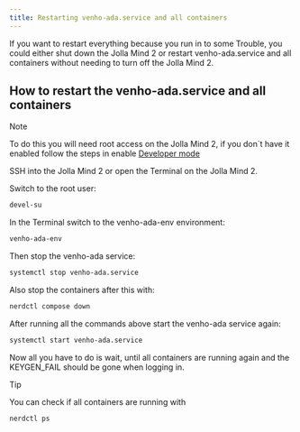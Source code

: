```yaml
---
title: Restarting venho-ada.service and all containers
---
```

If you want to restart everything because you run in to some Trouble, you could either shut down the Jolla Mind 2 or restart venho-ada.service and all containers without needing to turn off the Jolla Mind 2.

## How to restart the venho-ada.service and all containers
>[!NOTE]
>
>To do this you will need root access on the Jolla Mind 2, if you don`t have it enabled follow the steps in enable [Developer mode](/developer/enableDevMode)

SSH into the Jolla Mind 2 or open the Terminal on the Jolla Mind 2.<br />

Switch to the root user:
```bash copy
devel-su
```

In the Terminal switch to the venho-ada-env environment:
```bash copy
venho-ada-env
```
Then stop the venho-ada service:
```bash copy
systemctl stop venho-ada.service
```
Also stop the containers after this with:
```bash copy
nerdctl compose down
```

After running all the commands above start the venho-ada service again:
```bash copy
systemctl start venho-ada.service
```

Now all you have to do is wait, until all containers are running again and the KEYGEN_FAIL should be gone when logging in.

>[!TIP]
>
>You can check if all containers are running with
>```bash copy
>nerdctl ps
>```
